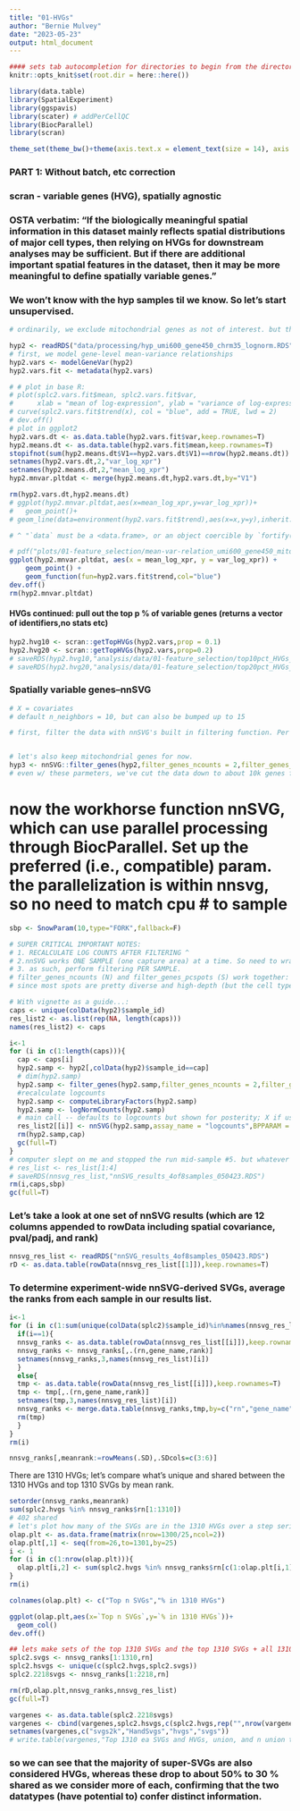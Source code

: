```yaml
---
title: "01-HVGs"
author: "Bernie Mulvey"
date: "2023-05-23"
output: html_document
---
```


```r
#### sets tab autocompletion for directories to begin from the directory containing the .Rproj session, instead of the script's directory if different
knitr::opts_knit$set(root.dir = here::here())

library(data.table)
library(SpatialExperiment)
library(ggspavis)
library(scater) # addPerCellQC
library(BiocParallel)
library(scran)

theme_set(theme_bw()+theme(axis.text.x = element_text(size = 14), axis.title.x = element_text(size = 16), axis.text.y = element_text(size = 14), axis.title.y = element_text(size =16), plot.title = element_text(size = 20,hjust=0.5), strip.text = element_text(size=18), legend.text = element_text(size=10), legend.title = element_text(size=11,hjust=0.5)))
```

### PART 1: Without batch, etc correction ###

### scran - variable genes (HVG), spatially agnostic
### OSTA verbatim: "If the biologically meaningful spatial information in this dataset mainly reflects spatial distributions of major cell types, then relying on HVGs for downstream analyses may be sufficient. But if there are additional important spatial features in the dataset, then it may be more meaningful to define spatially variable genes."
### We won't know with the hyp samples til we know. So let's start unsupervised.
```r
# ordinarily, we exclude mitochondrial genes as not of interest. but the LC spatial preprint highlighted that LC neurons had very high mitochondrial reads, so what the hey, we'll keep them in here and just grab extra top HVGs to account for the fact that the 13 mito genes might take up some of the list.

hyp2 <- readRDS("data/processing/hyp_umi600_gene450_chrm35_lognorm.RDS")
# first, we model gene-level mean-variance relationships
hyp2.vars <- modelGeneVar(hyp2)
hyp2.vars.fit <- metadata(hyp2.vars)

# # plot in base R:
# plot(splc2.vars.fit$mean, splc2.vars.fit$var, 
#      xlab = "mean of log-expression", ylab = "variance of log-expression")
# curve(splc2.vars.fit$trend(x), col = "blue", add = TRUE, lwd = 2)
# dev.off()
# plot in ggplot2
hyp2.vars.dt <- as.data.table(hyp2.vars.fit$var,keep.rownames=T)
hyp2.means.dt <- as.data.table(hyp2.vars.fit$mean,keep.rownames=T)
stopifnot(sum(hyp2.means.dt$V1==hyp2.vars.dt$V1)==nrow(hyp2.means.dt))
setnames(hyp2.vars.dt,2,"var_log_xpr")
setnames(hyp2.means.dt,2,"mean_log_xpr")
hyp2.mnvar.pltdat <- merge(hyp2.means.dt,hyp2.vars.dt,by="V1")

rm(hyp2.vars.dt,hyp2.means.dt)
# ggplot(hyp2.mnvar.pltdat,aes(x=mean_log_xpr,y=var_log_xpr))+
#   geom_point()+
# geom_line(data=environment(hyp2.vars.fit$trend),aes(x=x,y=y),inherit.aes = F)

# ^ "`data` must be a <data.frame>, or an object coercible by `fortify()`, not an environment."

# pdf("plots/01-feature_selection/mean-var-relation_umi600_gene450_mito35_NOharmony.pdf",height=6,width=6)
ggplot(hyp2.mnvar.pltdat, aes(x = mean_log_xpr, y = var_log_xpr)) +
    geom_point() +
    geom_function(fun=hyp2.vars.fit$trend,col="blue")
dev.off()
rm(hyp2.mnvar.pltdat)
```

#### HVGs continued: pull out the top p % of variable genes (returns a vector of identifiers,no stats etc)
```r
hyp2.hvg10 <- scran::getTopHVGs(hyp2.vars,prop = 0.1)
hyp2.hvg20 <- scran::getTopHVGs(hyp2.vars,prop=0.2)
# saveRDS(hyp2.hvg10,"analysis/data/01-feature_selection/top10pct_HVGs_NOharmony.RDS")
# saveRDS(hyp2.hvg20,"analysis/data/01-feature_selection/top20pct_HVGs_NOharmony.RDS")
```


### Spatially variable genes--nnSVG
```r
# X = covariates
# default n_neighbors = 10, but can also be bumped up to 15

# first, filter the data with nnSVG's built in filtering function. Per Lukas Weber, subsequent nnSVG may get slowed down by trying to handle very low-expressed genes.


# let's also keep mitochondrial genes for now.
hyp3 <- nnSVG::filter_genes(hyp2,filter_genes_ncounts = 2,filter_genes_pcspots = 0.5, filter_mito = F)
# even w/ these parmeters, we've cut the data down to about 10k genes from 36k!
```


# now the workhorse function nnSVG, which can use parallel processing through BiocParallel. Set up the preferred (i.e., compatible) param. the parallelization is within nnsvg, so no need to match cpu # to sample #
```r
sbp <- SnowParam(10,type="FORK",fallback=F)

# SUPER CRITICAL IMPORTANT NOTES: 
# 1. RECALCULATE LOG COUNTS AFTER FILTERING ^
# 2.nnSVG works ONE SAMPLE (one capture area) at a time. So need to wrap this in a loop. 
# 3. as such, perform filtering PER SAMPLE. 
# filter_genes_ncounts (N) and filter_genes_pcspots (S) work together: genes will be filtered to those with at least N counts in at least S% of spots.  filter_genes_pcspots expects a %age as 0-100, NOT a fraction.
# since most spots are pretty diverse and high-depth (but the cell type diversity is also unknown), we'll come down a bit from the respective N default to 2 counts in at least S=0.5% of spots (default).

# With vignette as a guide...:
caps <- unique(colData(hyp2)$sample_id)
res_list2 <- as.list(rep(NA, length(caps)))
names(res_list2) <- caps

i<-1
for (i in c(1:length(caps))){
  cap <- caps[i]
  hyp2.samp <- hyp2[,colData(hyp2)$sample_id==cap]
  # dim(hyp2.samp)
  hyp2.samp <- filter_genes(hyp2.samp,filter_genes_ncounts = 2,filter_genes_pcspots = 0.25,filter_mito = F)
  #recalculate logcounts
  hyp2.samp <- computeLibraryFactors(hyp2.samp)
  hyp2.samp <- logNormCounts(hyp2.samp)
  # main call -- defaults to logcounts but shown for posterity; X if using covariates; n_neighbors defaults to 10, slower but potentially more granular with higher values eg 15, order = don't touch unless you have < 70 spots total; n_threads or BPPARAM for parallelization
  res_list2[[i]] <- nnSVG(hyp2.samp,assay_name = "logcounts",BPPARAM = sbp)
  rm(hyp2.samp,cap)
  gc(full=T)
}
# computer slept on me and stopped the run mid-sample #5. but whatever this is for demonstrative purposes so that's sufficient.
# res_list <- res_list[1:4]
# saveRDS(nnsvg_res_list,"nnSVG_results_4of8samples_050423.RDS")
rm(i,caps,sbp)
gc(full=T)
```


### Let's take a look at one set of nnSVG results (which are 12 columns appended to rowData including spatial covariance, pval/padj, and rank)
```r
nnsvg_res_list <- readRDS("nnSVG_results_4of8samples_050423.RDS")
rD <- as.data.table(rowData(nnsvg_res_list[[1]]),keep.rownames=T)
```
### To determine experiment-wide nnSVG-derived SVGs, average the ranks from each sample in our results list.

```r
i<-1
for (i in c(1:sum(unique(colData(splc2)$sample_id)%in%names(nnsvg_res_list)))){
  if(i==1){
  nnsvg_ranks <- as.data.table(rowData(nnsvg_res_list[[i]]),keep.rownames=T)
  nnsvg_ranks <- nnsvg_ranks[,.(rn,gene_name,rank)]
  setnames(nnsvg_ranks,3,names(nnsvg_res_list)[i])
  }
  else{
  tmp <- as.data.table(rowData(nnsvg_res_list[[i]]),keep.rownames=T)
  tmp <- tmp[,.(rn,gene_name,rank)]
  setnames(tmp,3,names(nnsvg_res_list)[i])
  nnsvg_ranks <- merge.data.table(nnsvg_ranks,tmp,by=c("rn","gene_name"))
  rm(tmp)
  }
}
rm(i)

nnsvg_ranks[,meanrank:=rowMeans(.SD),.SDcols=c(3:6)]
```

There are 1310 HVGs; let's compare what's unique and shared between the 1310 HVGs and top 1310 SVGs by mean rank.
```r
setorder(nnsvg_ranks,meanrank)
sum(splc2.hvgs %in% nnsvg_ranks$rn[1:1310])
# 402 shared
# let's plot how many of the SVGs are in the 1310 HVGs over a step series of 25 genes
olap.plt <- as.data.frame(matrix(nrow=1300/25,ncol=2))
olap.plt[,1] <- seq(from=26,to=1301,by=25)
i <- 1
for (i in c(1:nrow(olap.plt))){
  olap.plt[i,2] <- sum(splc2.hvgs %in% nnsvg_ranks$rn[c(1:olap.plt[i,1])])/(olap.plt[i,1])
}
rm(i)

colnames(olap.plt) <- c("Top n SVGs","% in 1310 HVGs")

ggplot(olap.plt,aes(x=`Top n SVGs`,y=`% in 1310 HVGs`))+
  geom_col()
dev.off()

## lets make sets of the top 1310 SVGs and the top 1310 SVGs + all 1310 HVGs as a second vector so we can visualize the different sets in clusters downstream. also the equivalent length of unique hvgs + top 1310 svgs in top svgs alone. 
splc2.svgs <- nnsvg_ranks[1:1310,rn]
splc2.hsvgs <- unique(c(splc2.hvgs,splc2.svgs))
splc2.2218svgs <- nnsvg_ranks[1:2218,rn]

rm(rD,olap.plt,nnsvg_ranks,nnsvg_res_list)
gc(full=T)

vargenes <- as.data.table(splc2.2218svgs)
vargenes <- cbind(vargenes,splc2.hsvgs,c(splc2.hvgs,rep("",nrow(vargenes)-length(splc2.hvgs))),c(splc2.svgs,rep("",nrow(vargenes)-length(splc2.svgs))))
setnames(vargenes,c("svgs2k","HandSvgs","hvgs","svgs"))
# write.table(vargenes,"Top 1310 ea SVGs and HVGs, union, and n union top SVGs.txt",sep='\t',quote=F,row.names=F,col.names=T)
```


### so we can see that the majority of super-SVGs are also considered HVGs, whereas these drop to about 50% to 30 % shared as we consider more of each, confirming that the two datatypes (have potential to) confer distinct information.

